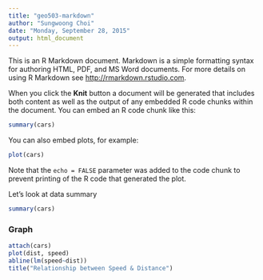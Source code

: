 ```yaml
---
title: "geo503-markdown"
author: "Sungwoong Choi"
date: "Monday, September 28, 2015"
output: html_document
---
```

  
  This is an R Markdown document. Markdown is a simple formatting syntax for authoring HTML, PDF, and MS Word documents. For more details on using R Markdown see <http://rmarkdown.rstudio.com>.

When you click the **Knit** button a document will be generated that includes both content as well as the output of any embedded R code chunks within the document. You can embed an R code chunk like this:
  
```r
summary(cars)
```

You can also embed plots, for example:
  
```r
plot(cars)
```

Note that the `echo = FALSE` parameter was added to the code chunk to prevent printing of the R code that generated the plot.

Let's look at data summary
```r
summary(cars)
```


### Graph
```r
attach(cars)
plot(dist, speed)
abline(lm(speed~dist))
title("Relationship between Speed & Distance")
```

